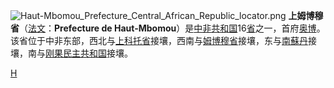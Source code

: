 {{Unreferenced|time=2022-02-16T02:18:04+00:00}}
[[File:Haut-Mbomou_Prefecture_Central_African_Republic_locator.png|thumb]]
'''上姆博穆省'''（[[法文|法文]]：'''Prefecture de Haut-Mbomou'''）是[[中非共和国|中非共和国]]16[[省|省]]之一，首府[[奥博|奥博]]。该省位于中非东部，西北与[[上科托省|上科托省]]接壤，西南与[[姆博穆省|姆博穆省]]接壤，东与[[南蘇丹|南蘇丹]]接壤，南与[[刚果民主共和国|刚果民主共和国]]接壤。
{{CentralAfricanRepublic-geo-stub}}
{{中非共和国行政区划}}

[[Category:中非共和国行政区划|H]]